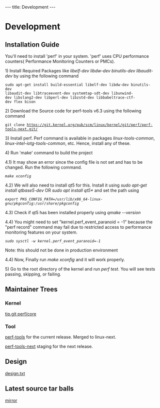 ---
title: Development
---

=Development=

== Installation Guide ==

You'll need to install 'perf' in your system. 'perf' uses CPU performance counters( Performance Monitoring Counters or PMCs). 

1) Install Required Packages like ''libelf-dev'' ''libdw-dev'' ''binutils-dev''  
''libaudit-dev'' by using the following command 
 sudo apt-get install build-essential libelf-dev libdw-dev binutils-dev 
 libaudit-dev libtraceevent-dev systemtap-sdt-dev libunwind-dev libslang2-dev libperl-dev libzstd-dev libbabeltrace-ctf-dev flex bison 

2) Download the Source code for perf-tools v6.3 using the following command
 git clone https://git.kernel.org/pub/scm/linux/kernel/git/perf/perf-tools-next.git/

3) Install perf. Perf command is available in packages ''linux-tools-common'', ''linux-intel-iotg-tools-common'', etc. Hence, install any of these. 

4) Run 'make' command to build the project

4.1) It may show an error since the config file is not set and has to be changed. Run the following command.
 ''make xconfig'' 

4.2) We will also need to install qt5 for this. 
Install it using ''sudo apt-get install qtbase5-dev'' OR ''sudo apt install qt5*'' and set the path using 
 ''export PKG_CONFIG_PATH=/usr/lib/x86_64-linux-gnu/pkgconfig:/usr/share/pkgconfig''

4.3) Check if qt5 has been installed properly using ''qmake --version'' 

4.4) You might need to set "kernel.perf_event_paranoid = -1" because the "perf record" command may fail due to restricted access to performance monitoring features on your system.

 ''sudo sysctl -w kernel.perf_event_paranoid=-1''

Note: this should not be done in production environment
   



4.4) Now, Finally run ''make xconfig'' and it will work properly.

5) Go to the root directory of the kernel and run ''perf test''. You will see tests 
passing, skipping, or failing.

== Maintainer Trees ==

=== Kernel ===

[https://git.kernel.org/pub/scm/linux/kernel/git/tip/tip.git/log/?h=perf/core tip.git perf/core]

=== Tool ===

[https://git.kernel.org/pub/scm/linux/kernel/git/acme/linux.git/log/?h=perf-tools perf-tools] for the current release. Merged to linux-next.

[https://git.kernel.org/pub/scm/linux/kernel/git/acme/linux.git/log/?h=perf-tools-next perf-tools-next] staging for the next release.

== Design ==

[https://git.kernel.org/pub/scm/linux/kernel/git/torvalds/linux.git/tree/tools/perf/design.txt design.txt]


== Latest source tar balls ==

[https://mirrors.edge.kernel.org/pub/linux/kernel/tools/perf/ mirror]